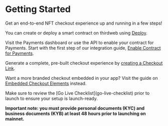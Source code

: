 
# Getting Started

Get an end-to-end NFT checkout experience up and running in a few steps!

<Steps>
<Step title="Prerequisite: Deploy your smart contract">

You can create or deploy a smart contract on thirdweb using [Deploy](https://thirdweb.com/dashboard/contracts/deploy).

</Step>
<Step title="Enable your contract for payments">

Visit the Payments dashboard or use the API to enable your contract for Payments. Start with the first step of our integration guide, [Enable Contract for Payments](enable-contract).

</Step>
<Step title="Create your Checkout Link">

Generate a complete, pre-built checkout experience by [creating a Checkout Link](checkout-link).

Want a more branded checkout embedded in your app? Visit the guide on [Embedded Checkout Elements](elements) instead.

</Step>
<Step title="Launch!">
Make sure to review the [Go Live Checklist](go-live-checklist) prior to launch to ensure your setup is launch-ready.

**Important note: you must provide personal documents (KYC) and business documents (KYB) at least 48 hours prior to launching on mainnet.**

</Step>
</Steps>
